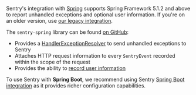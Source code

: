<Note>

Sentry's integration with [Spring](https://spring.io/projects/spring-framework) supports Spring Framework 5.1.2 and above to report unhandled exceptions and optional user information. If you're on an older version, use [our legacy integration](/platforms/java/legacy/spring/).

The `sentry-spring` library can be found [on GitHub](https://github.com/getsentry/sentry-java/tree/master/sentry-spring):

- Provides a [HandlerExceptionResolver](https://docs.spring.io/spring/docs/4.3.9.RELEASE/javadoc-api/org/springframework/web/servlet/HandlerExceptionResolver.html) to send unhandled exceptions to Sentry
- Attaches HTTP request information to every `SentryEvent` recorded within the scope of the request
- Provides the ability to [record user information](/platforms/java/guides/spring/advanced-usage/)

To use Sentry with <strong>Spring Boot</strong>, we recommend using Sentry [Spring Boot integration](/platforms/java/guides/spring-boot) as it provides richer configuration capabilities.

</Note>
